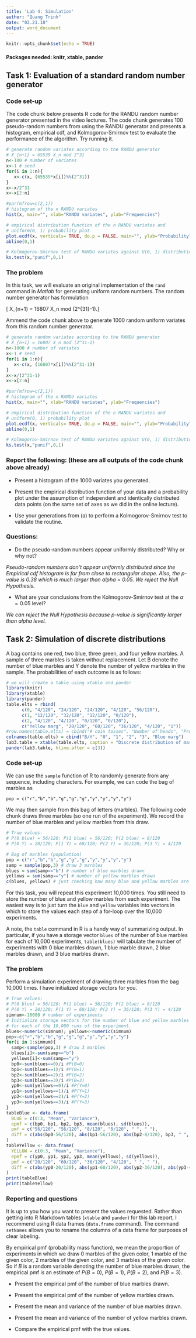 ```yaml
---
title: 'Lab 4: Simulation'
author: "Quang Trinh"
date: "02.21.18"
output: word_document
---
```


```r
knitr::opts_chunk$set(echo = TRUE)
```

#### Packages needed: knitr, xtable, pander

## Task 1: Evaluation of a standard random number generator

### Code set-up

The code chunk below presents R code for the RANDU random number generator presented in the video lectures.  The code chunk generates 100 pseudo-random numbers from using the RANDU generator and presents a histogram, empirical cdf, and Kolmogorov-Smirnov test to evaluate the performance of the algorithm.  Try running it.

```r
# generate random variates according to the RANDU generator
# X_{n+1} = 65539 X_n mod 2^31
n<-100 # number of variates
x<-1 # seed
for(i in 1:n){
   x<-c(x, (65539*x[i])%%(2^31))
}
x<-x/2^31
x<-x[2:n]

#par(mfrow=c(2,1))
# histogram of the n RANDU variates
hist(x, main="", xlab="RANDU variates", ylab="Frequencies")

# empirical distribution function of the n RANDU variates and
# uniform(0, 1) probability plot
plot.ecdf(x, verticals= TRUE, do.p = FALSE, main="", ylab="Probability")
abline(0,1)

# Kolmogorov-Smirnov test of RANDU variates against U(0, 1) distribution
ks.test(x,"punif",0,1)
```

### The problem

In this task, we will evaluate an original implementation of the `rand` command in *Matlab* for generating uniform random numbers.  The random number generator has formulation

\[ X_{n+1} = 16807 X_n mod (2^{31}-1).\]

Ammend the code chunk above to generate 1000 random uniform variates from this random number generator.

```r
# generate random variates according to the RANDU generator
# X_{n+1} = 16807 X_n mod (2^31-1)
n<-1000 # number of variates
x<-1 # seed
for(i in 1:n){
   x<-c(x, (16807*x[i])%%(2^31-1))
}
x<-x/(2^31-1)
x<-x[2:n]

#par(mfrow=c(2,1))
# histogram of the n RANDU variates
hist(x, main="", xlab="RANDU variates", ylab="Frequencies")

# empirical distribution function of the n RANDU variates and
# uniform(0, 1) probability plot
plot.ecdf(x, verticals= TRUE, do.p = FALSE, main="", ylab="Probability")
abline(0,1)

# Kolmogorov-Smirnov test of RANDU variates against U(0, 1) distribution
ks.test(x,"punif",0,1)

```

### Report the following: (these are all outputs of the code chunk above already)

* Present a histogram of the 1000 variates you generated.

* Present the empirical distribution function of your data and a probability plot under the assumption of independent and identically distributed data points (on the same set of axes as we did in the online lecture).

* Use your generations from (a) to perform a Kolmogorov-Smirnov test to validate the routine.

### Questions:

* Do the pseudo-random numbers appear uniformly distributed?  Why or why not?

*Pseudo-random numbers don't appear uniformly distributed since the Empirical cdf histogram is far from close to rectangular shape. Also, the p-value is 0.38 which is much larger than alpha = 0.05. We reject the Null Hypothesis.*

* What are your conclusions from the Kolmogorov-Smirnov test at the $\alpha = 0.05$ level?

*We can reject the Null Hypothesis because p-value is significantly larger than alpha level.*


## Task 2: Simulation of discrete distributions

A bag contains one red, two blue, three green, and four yellow marbles. A sample of three marbles is taken without replacement. Let B denote the number of blue marbles and Y denote the number of yellow marbles in the sample. The probabilities of each outcome is as follows:

```r
# we will create a table using xtable and pander
library(knitr)
library(xtable)
library(pander)
table.elts = rbind(
      c(0, "4/120", "24/120", "24/120", "4/120", "56/120"),
      c(1, "12/120", "32/120", "12/120", "0/120"),
      c(2, "4/120", "4/120", "0/120", "0/120"),
      c("Yellow marg", "20/120", "60/120", "36/120", "4/120", "1"))
#row.names(table.elts) = cbind("# coin tosses", "Number of heads", "Proportion of heads")
colnames(table.elts) = cbind("B/Y", "0", "1", "2", "3", "Blue marg")
lab3.table = xtable(table.elts, caption = "Discrete distribution of marble game.", label="distr_table", align = "|l|rrrr|rr")
pander(lab3.table, hline.after = c(3))
```

### Code set-up

We can use the `sample` function of R to randomly generate from any sequence, including characters.  For example, we can code the bag of marbles as 

`pop = c("r","b","b","g","g","g","y","y","y","y")`

We may then sample from this bag of letters (marbles).  The following code chunk draws three marbles (so one run of the experiment).  We record the number of blue marbles and yellow marbles from this draw.  

```r
# True values:
# P(0 blue) = 56/120; P(1 blue) = 56/120; P(2 blue) = 8/120
# P(0 Y) = 20/120; P(1 Y) = 60/120; P(2 Y) = 36/120; P(3 Y) = 4/120

# Bag of marbles (population)
pop = c("r","b","b","g","g","g","y","y","y","y")
samp = sample(pop,3) # draw 3 marbles
blues = sum(samp=="b") # number of blue marbles drawn
yellows = sum(samp=="y") # number of yellow marbles drawn
c(blues, yellows) # just checking how many blue and yellow marbles are drawn
```

For this task, you will repeat this experiment 10,000 times.  You still need to store the number of blue and yellow marbles from each experiment.  The easiest way is to just turn the `blue` and `yellow` variables into vectors in which to store the values each step of a for-loop over the 10,000 experiments.

A note, the `table` command in R is a handy way of summarizing output.  In particular, if you have a storage vector `blues` of the number of blue marbles for each of 10,000 experiments, `table(blues)` will tabulate the number of experiments with 0 blue marbles drawn, 1 blue marble drawn, 2 blue marbles drawn, and 3 blue marbles drawn.

### The problem

Perform a simulation experiment of drawing three marbles from the bag 10,000 times.  I have initialized storage vectors for you.
```r
# True values:
# P(0 blue) = 56/120; P(1 blue) = 56/120; P(2 blue) = 8/120
# P(0 Y) = 20/120; P(1 Y) = 60/120; P(2 Y) = 36/120; P(3 Y) = 4/120
simnum<-10000 # number of experiments
# Initialize storage vectors for the number of blue and yellow marbles drawn 
# for each of the 10,000 runs of the experiment.
blues<-numeric(simnum); yellows<-numeric(simnum)
pop<-c("r","b","b","g","g","g","y","y","y","y")
for(i in 1:simnum){
  samp<-sample(pop,3) # draw 3 marbles
  blues[i]<-sum(samp=="b")
  yellows[i]<-sum(samp=="y")
  bp0<-sum(blues==0)/i #P(B=0)
  bp1<-sum(blues==1)/i #P(B=1)
  bp2<-sum(blues==2)/i #P(B=2)
  bp3<-sum(blues==3)/i #P(B=3)
  yp0<-sum(yellows==0)/i #P(Y=0)
  yp1<-sum(yellows==1)/i #P(Y=1)
  yp2<-sum(yellows==2)/i #P(Y=2)
  yp3<-sum(yellows==3)/i #P(Y=3)
}
tableBlue <- data.frame(
  BLUE = c(0:3, "Mean", "Variance"),
  epmf = c(bp0, bp1, bp2, bp3, mean(blues), sd(blues)),
  pmf = c("56/120", "56/120", "8/120", "0/120", " ", " "),
  diff = c(abs(bp0-56/120), abs(bp1-56/120), abs(bp2-8/120), bp3, " ", " ")
)
tableYellow <- data.frame(
  YELLOW = c(0:3, "Mean", "Variance"),
  epmf = c(yp0, yp1, yp2, yp3, mean(yellows), sd(yellows)),
  pmf = c("20/120", "60/120", "36/120", "4/120", " ", " "),
  diff = c(abs(yp0-20/120), abs(yp1-60/120), abs(yp2-36/120), abs(yp3-4/120), " ", " ")
)
print(tableBlue)
print(tableYellow)

```

### Reporting and questions

It is up to you how you want to present the values requested.  Rather than getting into R Markdown tables (`xtable` and `pander`) for this lab report, I recommend using R data frames (`data.frame` command).  The command `setNames` allows you to rename the columns of a data frame for purposes of clear labeling.

By empirical pmf (probability mass function), we mean the proportion of experiments in which we draw 0 marbles of the given color, 1 marble of the given color, 2 marbles of the given color, and 3 marbles of the given color.  So if $B$ is a random variable denoting the number of blue marbles drawn, the empirical pmf is an estimate of $P(B=0)$, $P(B=1)$, $P(B=2)$, and $P(B=3)$.

* Present the empirical pmf of the number of blue marbles drawn.

* Present the empirical pmf of the number of yellow marbles drawn.

* Present the mean and variance of the number of blue marbles drawn.

* Present the mean and variance of the number of yellow marbles drawn.

* Compare the empirical pmf with the true values.



